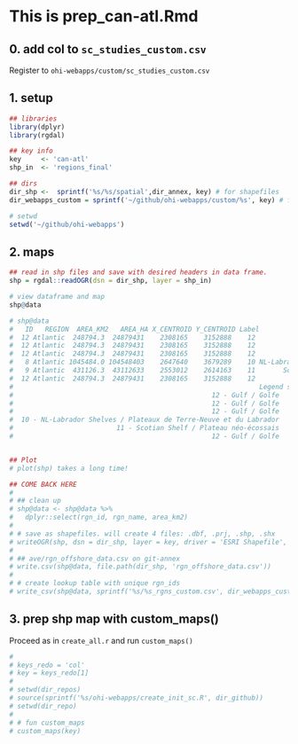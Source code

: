 # This is prep_can-atl.Rmd

## 0. add col to `sc_studies_custom.csv` 

Register to `ohi-webapps/custom/sc_studies_custom.csv`

## 1. setup

```r

## libraries
library(dplyr)
library(rgdal)

## key info
key     <- 'can-atl'
shp_in  <- 'regions_final'

## dirs 
dir_shp <-  sprintf('%s/%s/spatial',dir_annex, key) # for shapefiles
dir_webapps_custom = sprintf('~/github/ohi-webapps/custom/%s', key) # for local shp@data

# setwd
setwd('~/github/ohi-webapps')

```

## 2. maps
```r

## read in shp files and save with desired headers in data frame.
shp = rgdal::readOGR(dsn = dir_shp, layer = shp_in)

# view dataframe and map
shp@data

# shp@data
#   ID   REGION  AREA_KM2   AREA_HA X_CENTROID Y_CENTROID Label                Name                             French_Nam
#  12 Atlantic  248794.3  24879431    2308165    3152888    12                Gulf                                  Golfe
#  12 Atlantic  248794.3  24879431    2308165    3152888    12                Gulf                                  Golfe
#  12 Atlantic  248794.3  24879431    2308165    3152888    12                Gulf                                  Golfe
#   8 Atlantic 1045484.0 104548403    2647640    3679289    10 NL-Labrador Shelves Plateaux de Terre-Neuve et du Labrador
#   9 Atlantic  431126.3  43112633    2553012    2614163    11       Scotian Shelf                   Plateau néo-écossais
#  12 Atlantic  248794.3  24879431    2308165    3152888    12                Gulf                                  Golfe
#                                                              Legend stlaurent
#                                                  12 - Gulf / Golfe         E
#                                                  12 - Gulf / Golfe         D
#                                                  12 - Gulf / Golfe         C
#  10 - NL-Labrador Shelves / Plateaux de Terre-Neuve et du Labrador      <NA>
#                          11 - Scotian Shelf / Plateau néo-écossais      <NA>
#                                                  12 - Gulf / Golfe      <NA>


## Plot
# plot(shp) takes a long time!

## COME BACK HERE
# 
# ## clean up
# shp@data <- shp@data %>%
#   dplyr::select(rgn_id, rgn_name, area_km2)
# 
# # save as shapefiles. will create 4 files: .dbf, .prj, .shp, .shx
# writeOGR(shp, dsn = dir_shp, layer = key, driver = 'ESRI Shapefile', overwrite=T) 
# 
# ## ave/rgn_offshore_data.csv on git-annex
# write.csv(shp@data, file.path(dir_shp, 'rgn_offshore_data.csv'))
# 
# # create lookup table with unique rgn_ids
# write_csv(shp@data, sprintf('%s/%s_rgns_custom.csv', dir_webapps_custom, key))

```


## 3. prep shp map with custom_maps()
Proceed as in `create_all.r` and run `custom_maps()`

```r
# 
# keys_redo = 'col'
# key = keys_redo[1]
# 
# setwd(dir_repos)
# source(sprintf('%s/ohi-webapps/create_init_sc.R', dir_github))
# setwd(dir_repo)
# 
# # fun custom_maps
# custom_maps(key) 

```

